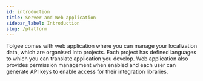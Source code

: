 ```yaml
---
id: introduction
title: Server and Web application
sidebar_label: Introduction
slug: /platform
---
```


Tolgee comes with web application where you can manage your localization data, which are organised into
projects. Each project has defined languages to which you can translate application you develop. Web
application also provides permission management when enabled and each user can generate API keys to enable access for
their integration libraries.



